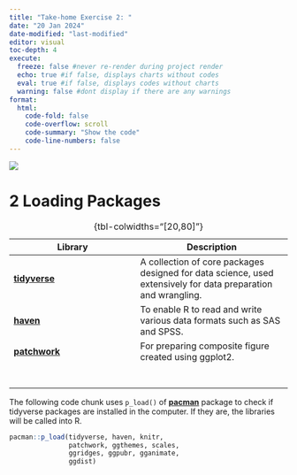```yaml
---
title: "Take-home Exercise 2: "
date: "20 Jan 2024"
date-modified: "last-modified"
editor: visual
toc-depth: 4
execute:
  freeze: false #never re-render during project render
  echo: true #if false, displays charts without codes
  eval: true #if false, displays codes without charts
  warning: false #dont display if there are any warnings
format: 
  html:
    code-fold: false
    code-overflow: scroll
    code-summary: "Show the code"
    code-line-numbers: false
---
```


![](images/placeholder.PNG){fig-align="center"}

# 2 Loading Packages

| **Library**                                            | **Description**                                                                                               |
|---------------------------------|---------------------------------------|
| [**tidyverse**](https://www.tidyverse.org/)            | A collection of core packages designed for data science, used extensively for data preparation and wrangling. |
| [**haven**](https://haven.tidyverse.org/)              | To enable R to read and write various data formats such as SAS and SPSS.                                      |
| [**patchwork**](https://patchwork.data-imaginist.com/) | For preparing composite figure created using ggplot2.                                                         |
|                                                        |                                                                                                               |
|                                                        |                                                                                                               |
|                                                        |                                                                                                               |
|                                                        |                                                                                                               |
|                                                        |                                                                                                               |
|                                                        |                                                                                                               |
|                                                        |                                                                                                               |

: {tbl-colwidths="\[20,80\]"}

The following code chunk uses `p_load()` of [**pacman**](https://rpubs.com/akshaypatankar/594834) package to check if tidyverse packages are installed in the computer. If they are, the libraries will be called into R.

```r
pacman::p_load(tidyverse, haven, knitr,
               patchwork, ggthemes, scales,
               ggridges, ggpubr, gganimate,
               ggdist)
```
